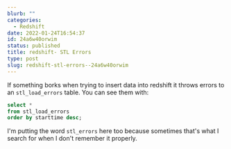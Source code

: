 ```yaml
---
blurb: ""
categories:
  - Redshift
date: 2022-01-24T16:54:37
id: 24a6w40orwim
status: published
title: redshift- STL Errors
type: post
slug: redshift-stl-errors--24a6w40orwim
---
```



If something borks when trying to insert data into redshift it throws errors to an `stl_load_errors` table. You can see them with:

```sql
select *
from stl_load_errors
order by starttime desc;
```    

I'm putting the word `stl_errors` here too because sometimes that's what I search for when I don't remember it properly.   


